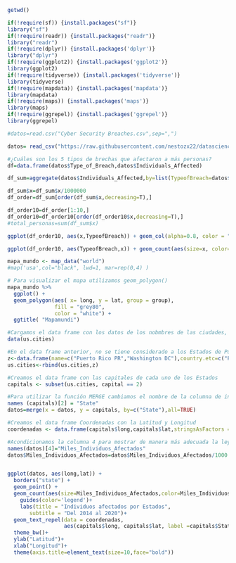 ```r

getwd()

if(!require(sf)) {install.packages("sf")}
library("sf")
if(!require(readr)) {install.packages("readr")}
library("readr")
if(!require(dplyr)) {install.packages('dplyr')}
library("dplyr")
if(!require(ggplot2)) {install.packages('ggplot2')}
library(ggplot2)
if(!require(tidyverse)) {install.packages('tidyverse')}
library(tidyverse)
if(!require(mapdata)) {install.packages('mapdata')}
library(mapdata)
if(!require(maps)) {install.packages('maps')}
library(maps)
if(!require(ggrepel)) {install.packages('ggrepel')}
library(ggrepel)

#datos=read.csv("Cyber Security Breaches.csv",sep=",")

datos= read_csv("https://raw.githubusercontent.com/nestozx22/datascience/main/Cyber%20Security%20Breaches.csv")

#¿Cuáles son los 5 tipos de brechas que afectaron a más personas?
df=data.frame(datos$Type_of_Breach,datos$Individuals_Affected)

df_sum=aggregate(datos$Individuals_Affected,by=list(TypeofBreach=datos$Type_of_Breach), FUN=sum)

df_sum$x=df_sum$x/1000000
df_order=df_sum[order(df_sum$x,decreasing=T),]

df_order10=df_order[1:10,]
df_order10=df_order10[order(df_order10$x,decreasing=T),]
#total_personas=sum(df_sum$x)

ggplot(df_order10, aes(x,TypeofBreach)) + geom_col(alpha=0.8, color = "gray")+ labs(title = "Personas afectadas por tipo de brecha ")+xlab("Millones de Personas afectadas")+  ylab("Tipo de brecha")+ theme(legend.position = 'none',axis.text.x = element_text(angle = 0, vjust=0.6, size = 8),axis.text.y = element_text(angle = 0, vjust=0.6, size = 8))

ggplot(df_order10, aes(TypeofBreach,x)) + geom_count(aes(size=x, color=x),alpha=0.5, color = "red")+ labs(title = "Personas afectadas por tipo de brecha ")+ylab("Millones de Personas afectadas")+  xlab("Tipo de brecha")+ theme(legend.position = 'none',axis.text.x = element_text(angle = 90, vjust=0.6, size = 6))

mapa_mundo <- map_data("world") 
#map('usa',col="black", lwd=1, mar=rep(0,4) )

# Para visualizar el mapa utilizamos geom_polygon() 
mapa_mundo %>%
  ggplot() +
  geom_polygon(aes( x= long, y = lat, group = group),
               fill = "grey80",
               color = "white") +
  ggtitle( "Mapamundi") 

#Cargamos el data frame con los datos de los nobmbres de las ciudades, abreviatura del nombre de la ciudad, población, latitud y longitud geográfica y capital del EStado
data(us.cities)

#En el data frame anterior, no se tiene considerado a los Estados de Puerto Rico y Washington, por lo que se procedió a agregarlos
z<-data.frame(name=c("Puerto Rico PR","Washington DC"),country.etc=c("PR","DC"),pop=c(3194000,692683),lat=c(18.22,38.89),long=c(-66.59,-77.03),capital=c(2,2))
us.cities<-rbind(us.cities,z)

#Creamos el data frame con las capitales de cada uno de los Estados
capitals <- subset(us.cities, capital == 2)

#Para utilizar la función MERGE cambiamos el nombre de la columna de indice 2 por State
names (capitals)[2] = "State"
datos=merge(x = datos, y = capitals, by=c("State"),all=TRUE)

#Creamos el data frame Coordenadas con la Latitud y Longitud
coordenadas <- data.frame(capitals$long,capitals$lat,stringsAsFactors = F) 

#Acondicionamos la columna 4 para mostrar de manera más adecuada la leyenda del gráfico
names(datos)[4]="Miles_Individuos_Afectados"
datos$Miles_Individuos_Afectados=datos$Miles_Individuos_Afectados/1000


ggplot(datos, aes(long,lat)) +
  borders("state") +
  geom_point() + 
  geom_count(aes(size=Miles_Individuos_Afectados,color=Miles_Individuos_Afectados))+
    guides(color='legend')+
    labs(title = "Individuos afectados por Estados",
       subtitle = "Del 2014 al 2020")+
  geom_text_repel(data = coordenadas, 
                  aes(capitals$long, capitals$lat, label =capitals$State),size =3)+
  theme_bw()+
  ylab("Latitud")+
  xlab("Longitud")+
  theme(axis.title=element_text(size=10,face="bold"))

  
```
